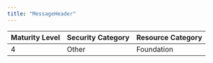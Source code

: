 ```yaml
---
title: "MessageHeader"
---
```


| Maturity Level | Security Category | Resource Category |
|----------------|------------------|-------------------|
| 4 | Other | <div className="flex items-center gap-2"><Database className="h-5 w-5 text-blue-500" /> Foundation </div> | 
